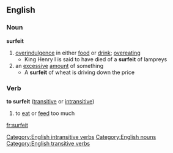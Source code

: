 ==English==
===Noun===
'''surfeit'''   
#[[overindulgence]] in either [[food]] or [[drink]]; [[overeat]]ing
#* King Henry I is said to have died of a '''surfeit''' of lampreys
#an [[excessive]] [[amount]] of something
#* A '''surfeit''' of wheat is driving down the price
{{seeCites}}

===Verb===
'''to surfeit'''  ([[transitive]] or [[intransitive]])
#to [[eat]] or [[feed]] too much

[[Category:English intransitive verbs]]
[[Category:English nouns]]
[[Category:English transitive verbs]]

[[fr:surfeit]]